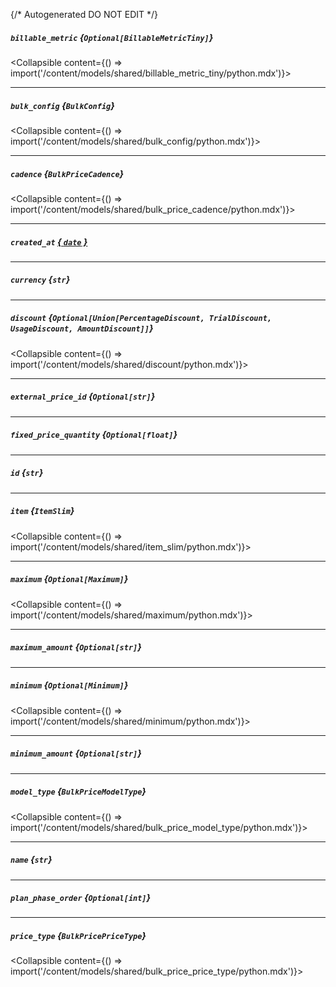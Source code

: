 {/* Autogenerated DO NOT EDIT  */}

##### `billable_metric` *{`Optional[BillableMetricTiny]`}*
<Collapsible content={() => import('/content/models/shared/billable_metric_tiny/python.mdx')}>
</Collapsible>

---
##### `bulk_config` *{`BulkConfig`}*
<Collapsible content={() => import('/content/models/shared/bulk_config/python.mdx')}>
</Collapsible>

---
##### `cadence` *{`BulkPriceCadence`}*
<Collapsible content={() => import('/content/models/shared/bulk_price_cadence/python.mdx')}>
</Collapsible>

---
##### `created_at` [*{ `date` }*](https://docs.python.org/3/library/datetime.html#date-objects)

---
##### `currency` *{`str`}*

---
##### `discount` *{`Optional[Union[PercentageDiscount, TrialDiscount, UsageDiscount, AmountDiscount]]`}*
<Collapsible content={() => import('/content/models/shared/discount/python.mdx')}>
</Collapsible>

---
##### `external_price_id` *{`Optional[str]`}*

---
##### `fixed_price_quantity` *{`Optional[float]`}*

---
##### `id` *{`str`}*

---
##### `item` *{`ItemSlim`}*
<Collapsible content={() => import('/content/models/shared/item_slim/python.mdx')}>
</Collapsible>

---
##### `maximum` *{`Optional[Maximum]`}*
<Collapsible content={() => import('/content/models/shared/maximum/python.mdx')}>
</Collapsible>

---
##### `maximum_amount` *{`Optional[str]`}*

---
##### `minimum` *{`Optional[Minimum]`}*
<Collapsible content={() => import('/content/models/shared/minimum/python.mdx')}>
</Collapsible>

---
##### `minimum_amount` *{`Optional[str]`}*

---
##### `model_type` *{`BulkPriceModelType`}*
<Collapsible content={() => import('/content/models/shared/bulk_price_model_type/python.mdx')}>
</Collapsible>

---
##### `name` *{`str`}*

---
##### `plan_phase_order` *{`Optional[int]`}*

---
##### `price_type` *{`BulkPricePriceType`}*
<Collapsible content={() => import('/content/models/shared/bulk_price_price_type/python.mdx')}>
</Collapsible>

